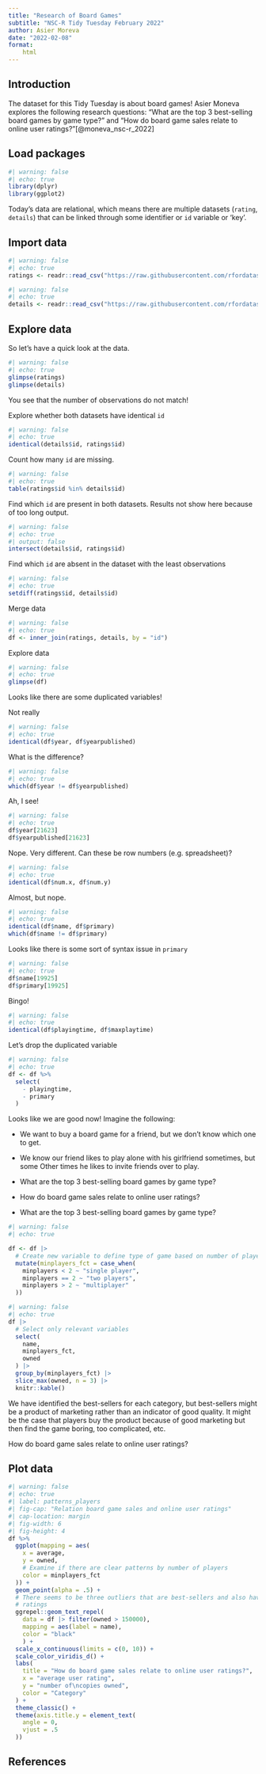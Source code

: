 ```yaml
---
title: "Research of Board Games"
subtitle: "NSC-R Tidy Tuesday February 2022"
author: Asier Moreva
date: "2022-02-08"
format:
    html 
---
```


## Introduction

The dataset for this Tidy Tuesday is about board games! Asier Moneva explores the following research questions: "What are the top 3 best-selling board games by game type?" and "How do board game sales relate to online user ratings?"[@moneva_nsc-r_2022]

## Load packages

```r
#| warning: false
#| echo: true
library(dplyr)
library(ggplot2)
```

Today's data are relational, which means there are multiple datasets (`rating`, `details`) that can be linked through some identifier or `id` variable or 'key'.

## Import data

```r
#| warning: false
#| echo: true
ratings <- readr::read_csv("https://raw.githubusercontent.com/rfordatascience/tidytuesday/master/data/2022/2022-01-25/ratings.csv")
```

```r
#| warning: false
#| echo: true
details <- readr::read_csv("https://raw.githubusercontent.com/rfordatascience/tidytuesday/master/data/2022/2022-01-25/details.csv")
```

## Explore data

So let's have a quick look at the data.

```r
#| warning: false
#| echo: true
glimpse(ratings)
glimpse(details)
```

You see that the number of observations do not match!

Explore whether both datasets have identical `id`

```r
#| warning: false
#| echo: true
identical(details$id, ratings$id)
```

Count how many `id` are missing.

```r
#| warning: false
#| echo: true
table(ratings$id %in% details$id)
```

Find which `id` are present in both datasets. Results not show here because of too long output.

```r
#| warning: false
#| echo: true
#| output: false
intersect(details$id, ratings$id)
```

Find which `id` are absent in the dataset with the least observations

```r
#| warning: false
#| echo: true
setdiff(ratings$id, details$id)
```

Merge data

```r
#| warning: false
#| echo: true
df <- inner_join(ratings, details, by = "id")
```

Explore data

```r
#| warning: false
#| echo: true
glimpse(df)
```

Looks like there are some duplicated variables!

Not really

```r
#| warning: false
#| echo: true
identical(df$year, df$yearpublished)
```

What is the difference?

```r
#| warning: false
#| echo: true
which(df$year != df$yearpublished)
```

Ah, I see!

```r
#| warning: false
#| echo: true
df$year[21623]
df$yearpublished[21623]
```

Nope. Very different. Can these be row numbers (e.g. spreadsheet)?

```r
#| warning: false
#| echo: true
identical(df$num.x, df$num.y)
```

Almost, but nope.

```r
#| warning: false
#| echo: true
identical(df$name, df$primary)
which(df$name != df$primary)
```

Looks like there is some sort of syntax issue in `primary`

```r
#| warning: false
#| echo: true
df$name[19925]
df$primary[19925]
```

Bingo!

```r
#| warning: false
#| echo: true
identical(df$playingtime, df$maxplaytime)
```

Let's drop the duplicated variable

```r
#| warning: false
#| echo: true
df <- df %>% 
  select(
    - playingtime,
    - primary
  )
```

Looks like we are good now! Imagine the following:

-   We want to buy a board game for a friend, but we don't know which one to get.

-   We know our friend likes to play alone with his girlfriend sometimes, but some Other times he likes to invite friends over to play.

-   What are the top 3 best-selling board games by game type?

-   How do board game sales relate to online user ratings?

-   What are the top 3 best-selling board games by game type?

```r
#| warning: false
#| echo: true

df <- df |> 
  # Create new variable to define type of game based on number of players
  mutate(minplayers_fct = case_when(
    minplayers < 2 ~ "single player",
    minplayers == 2 ~ "two players",
    minplayers > 2 ~ "multiplayer"
  ))
```

```r
#| warning: false
#| echo: true
df |> 
  # Select only relevant variables
  select(
    name,
    minplayers_fct,
    owned
  ) |> 
  group_by(minplayers_fct) |> 
  slice_max(owned, n = 3) |> 
  knitr::kable()
```

We have identified the best-sellers for each category, but best-sellers might be a product of marketing rather than an indicator of good quality. It might be the case that players buy the product because of good marketing but then find the game boring, too complicated, etc.

How do board game sales relate to online user ratings?

## Plot data

```r
#| warning: false
#| echo: true
#| label: patterns_players
#| fig-cap: "Relation board game sales and online user ratings"
#| cap-location: margin
#| fig-width: 6
#| fig-height: 4
df %>% 
  ggplot(mapping = aes(
    x = average,
    y = owned,
    # Examine if there are clear patterns by number of players
    color = minplayers_fct
  )) +
  geom_point(alpha = .5) +
  # There seems to be three outliers that are best-sellers and also have high 
  # ratings
  ggrepel::geom_text_repel(
    data = df |> filter(owned > 150000),
    mapping = aes(label = name),
    color = "black"
    ) +
  scale_x_continuous(limits = c(0, 10)) +
  scale_color_viridis_d() +
  labs(
    title = "How do board game sales relate to online user ratings?",
    x = "average user rating",
    y = "number of\ncopies owned",
    color = "Category"
  ) +
  theme_classic() +
  theme(axis.title.y = element_text(
    angle = 0,
    vjust = .5
  ))
```

## References
